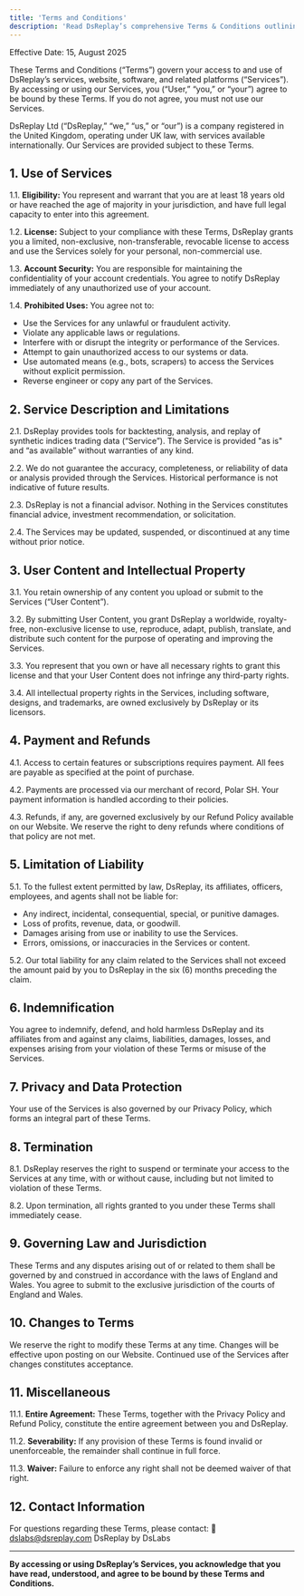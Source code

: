 ```yaml
---
title: 'Terms and Conditions'
description: 'Read DsReplay’s comprehensive Terms & Conditions outlining the rules, user responsibilities, and legal protections governing the use of our services. Clear, strict, and UK law-compliant.'
---
```

 
Effective Date: 15, August 2025

These Terms and Conditions (“Terms”) govern your access to and use of DsReplay’s services, website, software, and related platforms (“Services”). By accessing or using our Services, you (“User,” “you,” or “your”) agree to be bound by these Terms. If you do not agree, you must not use our Services.

DsReplay Ltd (“DsReplay,” “we,” “us,” or “our”) is a company registered in the United Kingdom, operating under UK law, with services available internationally. Our Services are provided subject to these Terms.


## 1. **Use of Services**

1.1. **Eligibility:** You represent and warrant that you are at least 18 years old or have reached the age of majority in your jurisdiction, and have full legal capacity to enter into this agreement.

1.2. **License:** Subject to your compliance with these Terms, DsReplay grants you a limited, non-exclusive, non-transferable, revocable license to access and use the Services solely for your personal, non-commercial use.

1.3. **Account Security:** You are responsible for maintaining the confidentiality of your account credentials. You agree to notify DsReplay immediately of any unauthorized use of your account.

1.4. **Prohibited Uses:** You agree not to:

* Use the Services for any unlawful or fraudulent activity.
* Violate any applicable laws or regulations.
* Interfere with or disrupt the integrity or performance of the Services.
* Attempt to gain unauthorized access to our systems or data.
* Use automated means (e.g., bots, scrapers) to access the Services without explicit permission.
* Reverse engineer or copy any part of the Services.


## 2. **Service Description and Limitations**

2.1. DsReplay provides tools for backtesting, analysis, and replay of synthetic indices trading data (“Service”). The Service is provided "as is" and “as available” without warranties of any kind.

2.2. We do not guarantee the accuracy, completeness, or reliability of data or analysis provided through the Services. Historical performance is not indicative of future results.

2.3. DsReplay is not a financial advisor. Nothing in the Services constitutes financial advice, investment recommendation, or solicitation.

2.4. The Services may be updated, suspended, or discontinued at any time without prior notice.


## 3. **User Content and Intellectual Property**

3.1. You retain ownership of any content you upload or submit to the Services (“User Content”).

3.2. By submitting User Content, you grant DsReplay a worldwide, royalty-free, non-exclusive license to use, reproduce, adapt, publish, translate, and distribute such content for the purpose of operating and improving the Services.

3.3. You represent that you own or have all necessary rights to grant this license and that your User Content does not infringe any third-party rights.

3.4. All intellectual property rights in the Services, including software, designs, and trademarks, are owned exclusively by DsReplay or its licensors.


## 4. **Payment and Refunds**

4.1. Access to certain features or subscriptions requires payment. All fees are payable as specified at the point of purchase.

4.2. Payments are processed via our merchant of record, Polar SH. Your payment information is handled according to their policies.

4.3. Refunds, if any, are governed exclusively by our Refund Policy available on our Website. We reserve the right to deny refunds where conditions of that policy are not met.


## 5. **Limitation of Liability**

5.1. To the fullest extent permitted by law, DsReplay, its affiliates, officers, employees, and agents shall not be liable for:

* Any indirect, incidental, consequential, special, or punitive damages.
* Loss of profits, revenue, data, or goodwill.
* Damages arising from use or inability to use the Services.
* Errors, omissions, or inaccuracies in the Services or content.

5.2. Our total liability for any claim related to the Services shall not exceed the amount paid by you to DsReplay in the six (6) months preceding the claim.


## 6. **Indemnification**

You agree to indemnify, defend, and hold harmless DsReplay and its affiliates from and against any claims, liabilities, damages, losses, and expenses arising from your violation of these Terms or misuse of the Services.


## 7. **Privacy and Data Protection**

Your use of the Services is also governed by our Privacy Policy, which forms an integral part of these Terms.


## 8. **Termination**

8.1. DsReplay reserves the right to suspend or terminate your access to the Services at any time, with or without cause, including but not limited to violation of these Terms.

8.2. Upon termination, all rights granted to you under these Terms shall immediately cease.


## 9. **Governing Law and Jurisdiction**

These Terms and any disputes arising out of or related to them shall be governed by and construed in accordance with the laws of England and Wales. You agree to submit to the exclusive jurisdiction of the courts of England and Wales.


## 10. **Changes to Terms**

We reserve the right to modify these Terms at any time. Changes will be effective upon posting on our Website. Continued use of the Services after changes constitutes acceptance.


## 11. **Miscellaneous**

11.1. **Entire Agreement:** These Terms, together with the Privacy Policy and Refund Policy, constitute the entire agreement between you and DsReplay.

11.2. **Severability:** If any provision of these Terms is found invalid or unenforceable, the remainder shall continue in full force.

11.3. **Waiver:** Failure to enforce any right shall not be deemed waiver of that right.


## 12. **Contact Information**

For questions regarding these Terms, please contact:
📧 [dslabs@dsreplay.com](mailto:dslabs@dsreplay.com)
DsReplay by DsLabs

---

**By accessing or using DsReplay’s Services, you acknowledge that you have read, understood, and agree to be bound by these Terms and Conditions.**

